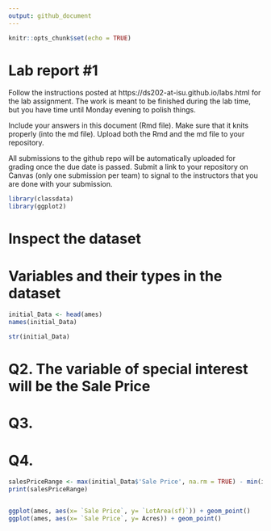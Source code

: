 ```yaml
---
output: github_document
---
```


<!-- README.md is generated from README.Rmd. Please edit the README.Rmd file -->


```r
knitr::opts_chunk$set(echo = TRUE)
```

# Lab report #1

Follow the instructions posted at https://ds202-at-isu.github.io/labs.html for the lab assignment. The work is meant to be finished during the lab time, but you have time until Monday evening to polish things.

Include your answers in this document (Rmd file). Make sure that it knits properly (into the md file). Upload both the Rmd and the md file to your repository.  

All submissions to the github repo will be automatically uploaded for grading once the due date is passed.
Submit a link to your repository on Canvas (only one submission per team) to signal to the instructors that you are done with your submission.

```r
library(classdata)
library(ggplot2)

```


# Inspect the dataset

# Variables and their types in the dataset
```r

initial_Data <- head(ames)
names(initial_Data)
```
```r
str(initial_Data)
```



# Q2. The variable of special interest will be the Sale Price


# Q3. 




# Q4.
```r
salesPriceRange <- max(initial_Data$'Sale Price', na.rm = TRUE) - min(initial_Data$'Sale Price', na.rm = TRUE)
print(salesPriceRange)


ggplot(ames, aes(x= `Sale Price`, y= `LotArea(sf)`)) + geom_point()
ggplot(ames, aes(x= `Sale Price`, y= Acres)) + geom_point()
```




